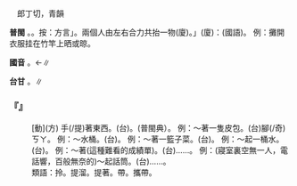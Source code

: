 
=={{ruby|拎|ㄌㄧㄥ}}==

　郎丁切，青韻

'''普閩''' {{ruby|(文)|ㄌㄧㄥˊ}}。{{ruby|(語)|ㄋㄧˊ}}。按：方言{{ruby|「|ㄌㄧㄥˊ}}」。兩個人由左右合力共抬一物(廈)。{{ruby|「|ㄋㄧˊ}}」(廈)：(國語){{ruby|晾|ㄌㄧㄤˋ}}。 例：攤開衣服挂在竹竿上晒或晾。

'''國音''' {{ruby|(語)|ㄌㄧㄥ}}。←{{ruby|(文)|ㄌㄧㄥˊ}}∥

'''台甘''' {{ruby|(文)|ㄌㄧㄥˊ}}。{{ruby|(語)|ㄋㄧˊ}}∥

    

==='''『{{ruby|拎|ㄌㄧㄥ}}』'''===
: [動](方) 手{{ruby|提|ㄉㄧ}}{{ruby|榴|·ㄌㄧㄡˊ}}(/提)著東西。(台){{ruby|<mark>&#xffec0;</mark>|ㄍㄨㆩ˫}}。{{ruby|<mark>&#xf96cc;</mark>|ㄍㄨㆩ˫}}(普閩典）。 例：～著一隻皮包。(台){{ruby|<mark>&#xffec0;</mark>|ㄍㄨㆩ˫}}{{ruby|一|ㄐㄧㆵ ͘}}腳(/奇)<rt>ㄎㄚ</rt>{{ruby|皮|ㄆㆤˊ}}{{ruby|/|ㄆㄨㆤˊ}}{{ruby|包|ㄅㄠ}}。 例：～水桶。(台){{ruby|<mark>&#xffec0;</mark>|ㄍㄨㆩ˫}}{{ruby|水|ㄗㄨㄧˋ}}{{ruby|桶|ㄊㄤˋ}}。 例：～著一籃子菜。(台){{ruby|手|ㄑㄧㄨˋ}}{{ruby|<mark>&#xffec0;</mark>|ㄍㄨㆩ˫}}{{ruby|一|ㄐㄧㆵ ͘}}{{ruby|籃|ㄋㄚˊ}}{{ruby|仔|ㄚ}}{{ruby|菜|ㄘㄞ˪}}。 例：～起一桶水。(台){{ruby|<mark>&#xffec0;</mark>|ㄍㄨㆩ˫}}{{ruby|一|ㄐㄧㆵ ͘}}{{ruby|桶|ㄊㄤˋ}}{{ruby|水|ㄗㄨㄧˋ}}。 例：～著(這種難看的成績單)。(台){{ruby|手|ㄑㄧㄨˋ}}{{ruby|提|ㄊㆤㆷ}}……。 例：(寢室裏空無一人，電話響，百般無奈的)～起話筒。(台){{ruby|<mark>&#xffb58;</mark>|ㆣㄧㄚㆷ ͘}}{{ruby|起|·ㄎㄧˋ}}{{ruby|電|ㄉㄧㄢ˫}}{{ruby|話|ㄨㆤ˫}}……。
:類語：拎。提溜。提著。帶。攜帶。
:
    
